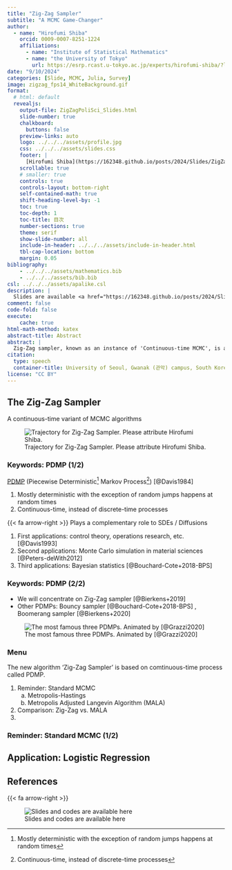 ```yaml
---
title: "Zig-Zag Sampler"
subtitle: "A MCMC Game-Changer"
author:
  - name: "Hirofumi Shiba"
    orcid: 0009-0007-8251-1224
    affiliations: 
      - name: "Institute of Statistical Mathematics"
      - name: "the University of Tokyo"
        url: https://esrp.rcast.u-tokyo.ac.jp/experts/hirofumi-shiba/?lang=en
date: "9/10/2024"
categories: [Slide, MCMC, Julia, Survey]
image: zigzag_fps14_WhiteBackground.gif
format:
  # html: default
  revealjs: 
    output-file: ZigZagPoliSci_Slides.html
    slide-number: true
    chalkboard: 
      buttons: false
    preview-links: auto
    logo: ../../../assets/profile.jpg
    css: ../../../assets/slides.css
    footer: |
      [Hirofumi Shiba](https://162348.github.io/posts/2024/Slides/ZigZagPoliSci.html)
    scrollable: true
    # smaller: true
    controls: true
    controls-layout: bottom-right
    self-contained-math: true
    shift-heading-level-by: -1
    toc: true
    toc-depth: 1
    toc-title: 目次
    number-sections: true
    theme: serif
    show-slide-number: all
    include-in-header: ../../../assets/include-in-header.html
    tbl-cap-location: bottom
    margin: 0.05
bibliography: 
    - ../../../assets/mathematics.bib
    - ../../../assets/bib.bib
csl: ../../../assets/apalike.csl
description: |
  Slides are available <a href="https://162348.github.io/posts/2024/Slides/ZigZagPoliSci_Slides.html" style="text-decoration: underline;">here</a>.
comment: false
code-fold: false
execute:
    cache: true
html-math-method: katex
abstract-title: Abstract
abstract: |
  Zig-Zag sampler, known as an instance of 'Continuous-time MCMC', is a cutting-edge sampling method that exhibits scalability and state-of-the-art performance on high-dimensional models including logistic models etc. This talk includes a brief introduction to the Zig-Zag sampler and the two important properties, irreversibility of its dynamics and thinning of Poisson point processes, followed by a few numerical experiments on logistic models with large and unbalanced data.
citation: 
  type: speech
  container-title: University of Seoul, Gwanak (관악) campus, South Korea
license: "CC BY"
---
```


## The Zig-Zag Sampler

A continuous-time variant of MCMC algorithms

![Trajectory for Zig-Zag Sampler. Please attribute Hirofumi Shiba. <i class="fa-brands fa-creative-commons"></i> <i class="fa-brands fa-creative-commons-by"></i>](zigzag_fps14.gif)

### Keywords: PDMP (1/2)

[PDMP]{.underline} (Piecewise Deterministic^[Mostly [deterministic]{.color-unite} with the exception of random jumps happens at random times] Markov Process^[[Continuous-time]{.color-unite}, instead of discrete-time processes]) [@Davis1984]

1. Mostly [deterministic]{.color-unite} with the exception of random jumps happens at random times
2. [Continuous-time]{.color-unite}, instead of discrete-time processes

{{< fa arrow-right >}} Plays a [complementary role]{.color-unite} to SDEs / Diffusions

::: {.callout-note appearance="simple" title="History of PDMP Applications"}

1. First applications: control theory, operations research, etc. [@Davis1993]
2. Second applications: Monte Carlo simulation in material sciences [@Peters-deWith2012]
3. Third applications: Bayesian statistics [@Bouchard-Cote+2018-BPS]

:::

### Keywords: PDMP (2/2)

* We will concentrate on Zig-Zag sampler [@Bierkens+2019]
* Other PDMPs: Bouncy sampler [@Bouchard-Cote+2018-BPS] , Boomerang sampler [@Bierkens+2020]

![The most famous three PDMPs. Animated by [@Grazzi2020]](pdmps.gif)

### Menu

::: {.callout-tip appearance="simple" icon="false" title="What We've Learned"}

The new algorithm 'Zig-Zag Sampler' is based on comtinuous-time process called [PDMP]{.color-unite}.

:::

1. Reminder: Standard MCMC
    a. Metropolis-Hastings
    b. Metropolis Adjusted Langevin Algorithm (MALA)
2. Comparison: Zig-Zag vs. MALA
3. 

### Reminder: Standard MCMC (1/2)

## Application: Logistic Regression



## References {.unnumbered .unlisted}

{{< fa arrow-right >}}

::: {layout="[40,60]" layout-valign="top"}

::: {#first-column}

![Slides and codes are available here](Files/QR_804546.svg)

:::

::: {#second-column}

::: {#refs}
:::

:::

:::